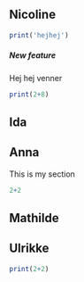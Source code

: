 ## Nicoline

```r
print('hejhej')
```

##### New feature

Hej hej venner

```r
print(2+8)
```

## Ida

## Anna

This is my section

```r
2+2
```

## Mathilde

## Ulrikke

```r
print(2+2)
```
